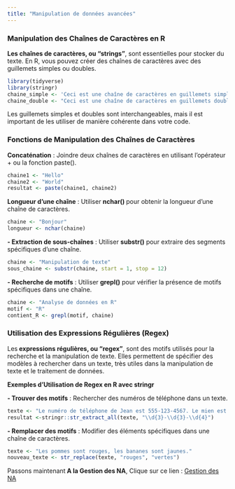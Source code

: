 ```yaml
---
title: "Manipulation de données avancées"
---
```


### Manipulation des Chaînes de Caractères en R

<p id=textIntro> <strong>Les chaînes de caractères, ou "strings"</strong>, sont essentielles pour stocker du texte. En R, vous pouvez créer des chaînes de caractères avec des guillemets simples ou doubles.</p>

```r
library(tidyverse)
library(stringr)
chaine_simple <- 'Ceci est une chaîne de caractères en guillemets simples.'
chaine_double <- "Ceci est une chaîne de caractères en guillemets doubles."
```

Les guillemets simples et doubles sont interchangeables, mais il est important de les utiliser de manière cohérente dans votre code.

### Fonctions de Manipulation des Chaînes de Caractères

<p id=textIntro> <strong>Concaténation</strong> : Joindre deux chaînes de caractères en utilisant l’opérateur + ou la fonction paste().</p>


```r
chaine1 <- "Hello"
chaine2 <- "World"
resultat <- paste(chaine1, chaine2)
```

<p id=textIntro> <strong>Longueur d’une chaîne</strong> : Utiliser <strong>nchar() </strong>pour obtenir la longueur d’une chaîne de caractères.</p>

```r
chaine <- "Bonjour"
longueur <- nchar(chaine)
```

<p id=textIntro> <strong>- Extraction de sous-chaînes</strong> : Utiliser <strong>substr()</strong> pour extraire des segments spécifiques d'une chaîne.</p>

```r
chaine <- "Manipulation de texte"
sous_chaine <- substr(chaine, start = 1, stop = 12)
```

<p id=textIntro> <strong>- Recherche de motifs</strong> : Utiliser <strong>grepl()</strong> pour vérifier la présence de motifs spécifiques dans une chaîne.</p>

```r
chaine <- "Analyse de données en R"
motif <- "R"
contient_R <- grepl(motif, chaine)
```

### Utilisation des Expressions Régulières (Regex)

<p id=textIntro> Les<strong> expressions régulières, ou "regex"</strong>, sont des motifs utilisés pour la recherche et la manipulation de texte. Elles permettent de spécifier des modèles à rechercher dans un texte, très utiles dans la manipulation de texte et le traitement de données.</p>

<p id=textIntro> <strong>Exemples d'Utilisation de Regex en R avec stringr</strong></p>

<p id=textIntro> <strong>- Trouver des motifs</strong> : Rechercher des numéros de téléphone dans un texte.</p>

```r
texte <- "Le numéro de téléphone de Jean est 555-123-4567. Le mien est 123-456-7890."
resultat <-stringr::str_extract_all(texte, "\\d{3}-\\d{3}-\\d{4}")
```

<p id=textIntro> <strong>- Remplacer des motifs</strong> : Modifier des éléments spécifiques dans une chaîne de caractères.</p>
```r
texte <- "Les pommes sont rouges, les bananes sont jaunes."
nouveau_texte <- str_replace(texte, "rouges", "vertes")
```

<p id=textIntro>Passons maintenant<strong> A la Gestion des NA</strong>, Clique sur ce lien :  <a href="Gestion_de_NA.qmd">Gestion des NA</a>